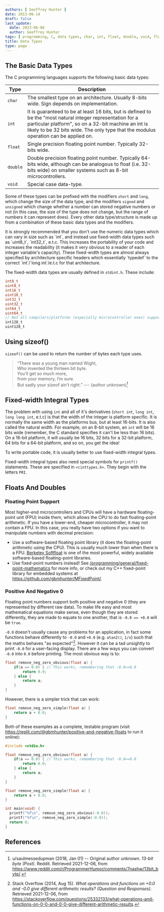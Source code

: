 ```yaml
---
authors: [ Geoffrey Hunter ]
date: 2013-06-14
draft: false
last_update:
  date: 2023-06-08
  author: Geoffrey Hunter
tags: [ programming, C, data types, char, int, float, double, void, floating point, fixed-width ]
title: Data Types
type: page
---
```



## The Basic Data Types

The C programming languages supports the following basic data types:

| Type          | Description
|---------------|----------------------
| `char`        | The smallest type on an architecture. Usually 8-bits wide. Sign depends on implementation.
| `int`         | It is guaranteed to be at least 16 bits, but is defined to be the "most natural integer representation for a particular platform", so on a 32-bit machine an int is likely to be 32 bits wide. The only type that the modulus operation can be applied on. 
| `float`       | Single precision floating point number. Typically 32-bits wide.
| `double`      | Double precision floating point number. Typically 64-bits wide, although can be analogous to float (i.e. 32-bits wide) on smaller systems such as 8-bit microcontrollers.
| `void`        | Special case data-type.

Some of these types can be prefixed with the modifiers `short` and `long`, which change the size of the data type, and the modifiers `signed` and `unsigned` which change whether a number can stored negative numbers or not (in this case, the size of the type does not change, but the range of numbers it can represent does). Every other data type/structure is made up from a combination of these basic data types and the modifiers.

<Aside type="caution">
It is strongly recommended that you don't use the numeric data types which can vary in size such as `int`, and instead use fixed-width data types such as `uint8_t`, `int32_t`, e.t.c. This increases the portability of your code and increases the readability (it makes it very obvious to a reader of each integer variable's capacity). These fixed-width types are almost always specified by architecture specific headers which essentially `typedef` to the correct `int`/`long int`/e.t.c for that architecture.
</Aside>

The fixed-width data types are usually defined in `stdint.h`. These include:

```c
int8_t
uint8_t
int16_t
uint16_t
int32_t
uint32_t
int64_t
uint64_t
// Not all compilers/platforms (especially microcontroller ones) support these last two
int128_t
uint128_t 
```

## Using sizeof()

`sizeof()` can be used to return the number of bytes each type uses.

> “There was a young man named Wight,  
> Who invented the thirteen bit byte.  
> You’ll get so much more,  
> from your memory, I’m sure.  
> But sadly your sizeof ain’t right.” --- (author unknown)[^bib-reddit-13-bit-byte]

## Fixed-width Integral Types

The problem with using `int` and all of it's derivatives (`short int`, `long int`, `long long int`, e.t.c) is that the width of the integer is platform specific. It is normally the same width as the platforms bus, but at least 16-bits. It is also called the natural width. For example, on an 8-bit system, an `int` will be 16 bits wide (remember, the C standard specifies it can't be less than 16 bits). On a 16-bit platform, it will usually be 16 bits, 32 bits for a 32-bit platform, 64 bits for a 64-bit platform, and so on, you get the idea!

To write portable code, it is usually better to use fixed-width integral types.

Fixed-width integral types also need special symbols for `printf()` statements. These are specified in `<cinttypes.h>`. They begin with the letters `PRI`.

## Floats And Doubles

### Floating Point Support

Most higher-end microcontrollers and CPUs will have a hardware floating-point unit (FPU) inside them, which allows the CPU to do fast floating-point arithmetic. If you have a lower-end, cheaper microcontroller, it may not contain a FPU. In this case, you really have two options if you want to manipulate numbers with decimal precision:

* Use a software-based floating point library (it does the floating-point arithmetic using the CPU). This is usually much lower than when there is a FPU. [Berkeley Softfloat](http://www.jhauser.us/arithmetic/SoftFloat.html) is one of the most powerful, widely available software-based floating-point libraries.
* Use fixed-point numbers instead! See [/programming/general/fixed-point-mathematics](/programming/general/fixed-point-mathematics) for more info, or check out my C++ fixed-point library for embedded systems at https://github.com/gbmhunter/MFixedPoint/.

### Positive And Negative 0

Floating point numbers support both positive and negative 0 (they are represented by different raw data). To make life easy and most mathematical equations make sense, even though they are stored differently, they are made to equate to one another, that is `-0.0 == +0.0` will be `true`.

`-0.0` doesn't usually cause any problems for an application, in fact some functions behave differently to `-0.0` and `+0.0` (e.g. `atan2()`, `1/x`) such that the maths behaves "as expected"[^bib-stack-of-p0-n0-what-gives-diff-results]. However it can be a tad unsightly to print `-0.0` for a user-facing display. There are a few ways you can convert `-0.0` into `0.0` before printing. The most obvious way is to:

```c
float remove_neg_zero_obvious(float a) {
    if(a == 0.0) { // This works, remembering that -0.0==0.0
        return 0.0;
    } else {
        return a;
    }
}
```

However, there is a simpler trick that can work:

```c
float remove_neg_zero_simple(float a) {
    return a + 0.0;
}
```

Both of these examples as a complete, testable program (visit https://replit.com/@gbmhunter/positive-and-negative-floats to run it online):

```c
#include <stdio.h>

float remove_neg_zero_obvious(float a) {
    if(a == 0.0) { // This works, remembering that -0.0==0.0
        return 0.0;
    } else {
        return a;
    }
}

float remove_neg_zero_simple(float a) {
    return a + 0.0;
}

int main(void) {  
  printf("%f\n", remove_neg_zero_obvious(-0.0));
  printf("%f\n", remove_neg_zero_simple(-0.0));
  return 0;
}
```

## References

[^bib-reddit-13-bit-byte]: u/saulmessedupman (2018, Jan 01) -- Original author unknown. _13-bit byte (Post)_. Reddit. Retrieved 2021-12-06, from https://www.reddit.com/r/ProgrammerHumor/comments/7nashw/13bit_byte/.
[^bib-stack-of-p0-n0-what-gives-diff-results]:  Stack Overflow (2014, Aug 15). _What operations and functions on +0.0 and -0.0 give different arithmetic results? (Question and Responses)_. Retrieved 2021-12-06, from https://stackoverflow.com/questions/25332133/what-operations-and-functions-on-0-0-and-0-0-give-different-arithmetic-results.
